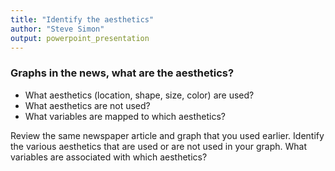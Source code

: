 ```yaml
---
title: "Identify the aesthetics"
author: "Steve Simon"
output: powerpoint_presentation
---
```


### Graphs in the news, what are the aesthetics?
+ What aesthetics (location, shape, size, color) are used?
+ What aesthetics are not used?
+ What variables are mapped to which aesthetics?

<div class="notes">

Review the same newspaper article and graph that you used earlier. Identify the various aesthetics that are used or are not used in your graph. What variables are associated with which aesthetics?

</div>